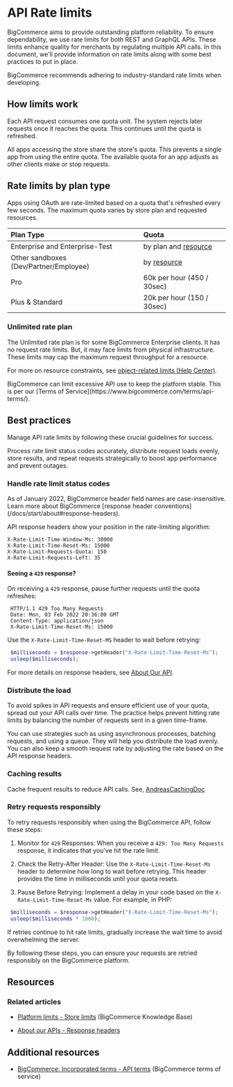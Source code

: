 # API Rate limits

BigCommerce aims to provide outstanding platform reliability. To ensure dependability, we use rate limits for both REST and GraphQL APIs. These limits enhance quality for merchants by regulating multiple API calls. In this document, we'll provide information on rate limits along with some best practices to put in place.

<Callout type="info">
 BigCommerce recommends adhering to industry-standard rate limits when developing.
</Callout>

## How limits work

Each API request consumes one quota unit. The system rejects later requests once it reaches the quota. This continues until the quota is refreshed.

All apps accessing the store share the store's quota. This prevents a single app from using the entire quota. The available quota for an app adjusts as other clients make or stop requests.

## Rate limits by plan type

Apps using OAuth are rate-limited based on a quota that's refreshed every few seconds. The maximum quota varies by store plan and requested resources.

| Plan Type| Quota |
|:------------------|:-------|
| Enterprise and Enterprise-Test | by plan and [resource](https://support.bigcommerce.com/s/article/Platform-Limits#storelimits) |
| Other sandboxes (Dev/Partner/Employee) | by [resource](https://support.bigcommerce.com/s/article/Platform-Limits#storelimits) |
| Pro | 60k per hour (450 / 30sec) |
| Plus & Standard | 20k per hour (150 / 30sec) |

### Unlimited rate plan

The Unlimited rate plan is for some BigCommerce Enterprise clients. It has no request rate limits. But, it may face limits from physical infrastructure. These limits may cap the maximum request throughput for a resource.

 For more on resource constraints, see [object-related limits (Help Center)](https://support.bigcommerce.com/s/article/Platform-Limits#storelimits).

<Callout type="warning">
BigCommerce can limit excessive API use to keep the platform stable. This is per our [Terms of Service](https://www.bigcommerce.com/terms/api-terms/).
</Callout>

## Best practices

Manage API rate limits by following these crucial guidelines for success. 

Process rate limit status codes accurately, distribute request loads evenly, store results,  and repeat requests strategically to boost app performance and prevent outages.

### Handle rate limit status codes

<Callout type="info">
 As of January 2022, BigCommerce header field names are case-insensitive. Learn more about BigCommerce [response header conventions](/docs/start/about#response-headers).
</Callout>

API response headers show your position in the rate-limiting algorithm:

```http filename="Standard plan example: Rate limit headers"
X-Rate-Limit-Time-Window-Ms: 30000
X-Rate-Limit-Time-Reset-Ms: 15000
X-Rate-Limit-Requests-Quota: 150
X-Rate-Limit-Requests-Left: 35
```

#### Seeing a `429` response?

On receiving a `429` response, pause further requests until the quota refreshes:

```http filename="Example: 429 response" showLineNumbers copy
 HTTP/1.1 429 Too Many Requests
 Date: Mon, 03 Feb 2022 20:36:00 GMT
 Content-Type: application/json
 X-Rate-Limit-Time-Reset-Ms: 15000
```

Use the `X-Rate-Limit-Time-Reset-MS` header to wait before retrying:

```php filename="PHP example for delaying response" showLineNumbers copy
 $milliseconds = $response->getHeader("X-Rate-Limit-Time-Reset-Ms");
 usleep($milliseconds);
```

For more details on response headers, see [About Our API](/docs/start/about#bigcommerce-specific-response-headers).

### Distribute the load

To avoid spikes in API requests and ensure efficient use of your quota, spread out your API calls over time. The practice helps prevent hitting rate limits by balancing the number of requests sent in a given time-frame.

You can use strategies such as using asynchronous processes, batching requests, and using a queue. They will help you distribute the load evenly. You can also keep a smooth request rate by adjusting the rate based on the API response headers.

### Caching results

Cache frequent results to reduce API calls. See, [AndreasCachingDoc](/goeshere)

### Retry requests responsibly

To retry requests responsibly when using the BigCommerce API, follow these steps:

1. Monitor for `429` Responses: When you receive a `429: Too Many Requests` response, it indicates that you've hit the rate limit.

2. Check the Retry-After Header: Use the `X-Rate-Limit-Time-Reset-Ms` header to determine how long to wait before retrying. This header provides the time in milliseconds until your quota resets.

3. Pause Before Retrying: Implement a delay in your code based on the `X-Rate-Limit-Time-Reset-Ms` value. For example, in PHP:

```php filename="PHP" showLineNumbers copy
 $milliseconds = $response->getHeader("X-Rate-Limit-Time-Reset-Ms");
 usleep($milliseconds * 1000);
```

If retries continue to hit rate limits, gradually increase the wait time to avoid overwhelming the server.

By following these steps, you can ensure your requests are retried responsibly on the BigCommerce platform.

## Resources

### Related articles

* [Platform limits - Store limits](/https://support.bigcommerce.com/s/article/Platform-Limits?language=en_US#storelimits) (BigCommerce Knowledge Base)

* [About our APIs - Response headers](/https://developer.bigcommerce.com/docs/start/about#response-headers)

## Additional resources

* [BigCommerce: Incorporated terms - API terms](/https://www.bigcommerce.com/terms/api-terms/) (BigCommerce terms of service)